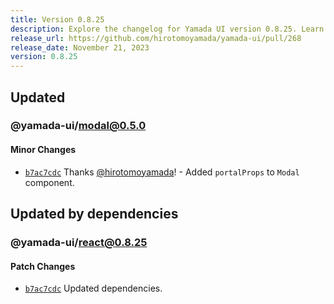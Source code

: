 ```yaml
---
title: Version 0.8.25
description: Explore the changelog for Yamada UI version 0.8.25. Learn about the latest features, bug fixes, and improvements.
release_url: https://github.com/hirotomoyamada/yamada-ui/pull/268
release_date: November 21, 2023
version: 0.8.25
---
```


## Updated

### @yamada-ui/modal@0.5.0

#### Minor Changes

- [`b7ac7cdc`](https://github.com/hirotomoyamada/yamada-ui/commit/b7ac7cdc9dcb8d11402bd8784c256313956a3a59) Thanks [@hirotomoyamada](https://github.com/hirotomoyamada)! - Added `portalProps` to `Modal` component.

## Updated by dependencies

### @yamada-ui/react@0.8.25

#### Patch Changes

- [`b7ac7cdc`](https://github.com/hirotomoyamada/yamada-ui/commit/b7ac7cdc9dcb8d11402bd8784c256313956a3a59) Updated dependencies.
